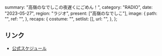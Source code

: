   summary: "高嶺のなでしこの夜遅くにごめん！",
  category: "RADIO",
  date: "2023-05-27",
  region: "ラジオ",
  present: ["高嶺のなでしこ"],
  image: {
    path: "",
    ref: "",
  },
  recaps: {
    costume: "",
    setlist: [],
    url: "",
  },
};

## リンク

- [公式スケジュール](https://takanenonadeshiko.jp/?p=1009)
